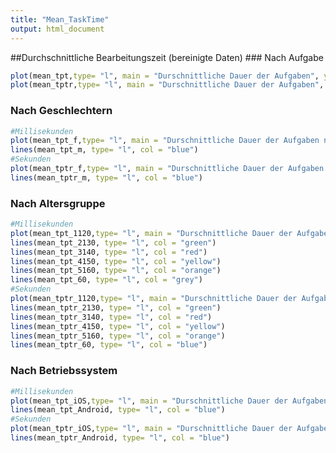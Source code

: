 ```yaml
---
title: "Mean_TaskTime"
output: html_document
---
```

##Durchschnittliche Bearbeitungszeit (bereinigte Daten)
### Nach Aufgabe 
```r
plot(mean_tpt,type= "l", main = "Durschnittliche Dauer der Aufgaben", ylab= "Zeit in Millisekunden", xlab = "Aufgaben")
plot(mean_tptr,type= "l", main = "Durschnittliche Dauer der Aufgaben", ylab= "Zeit in Sekunden", xlab = "Aufgaben")
```
### Nach Geschlechtern
```r
#Millisekunden
plot(mean_tpt_f,type= "l", main = "Durschnittliche Dauer der Aufgaben nach Geschlechtern", ylab= "Zeit in Millisekunden", xlab = "Aufgaben")
lines(mean_tpt_m, type= "l", col = "blue")
#Sekunden
plot(mean_tptr_f,type= "l", main = "Durschnittliche Dauer der Aufgaben nach Geschlechtern", ylab= "Zeit in Sekunden", xlab = "Aufgaben")
lines(mean_tptr_m, type= "l", col = "blue")
```
### Nach Altersgruppe
```r
#Millisekunden
plot(mean_tpt_1120,type= "l", main = "Durschnittliche Dauer der Aufgaben nach Altersgruppen", ylab= "Zeit in Millisekunden", xlab = "Aufgaben")
lines(mean_tpt_2130, type= "l", col = "green")
lines(mean_tpt_3140, type= "l", col = "red")
lines(mean_tpt_4150, type= "l", col = "yellow")
lines(mean_tpt_5160, type= "l", col = "orange")
lines(mean_tpt_60, type= "l", col = "grey")
#Sekunden
plot(mean_tptr_1120,type= "l", main = "Durschnittliche Dauer der Aufgaben nach Altersgruppen", ylab= "Zeit in Sekunden", xlab = "Aufgaben")
lines(mean_tptr_2130, type= "l", col = "green")
lines(mean_tptr_3140, type= "l", col = "red")
lines(mean_tptr_4150, type= "l", col = "yellow")
lines(mean_tptr_5160, type= "l", col = "orange")
lines(mean_tptr_60, type= "l", col = "blue")

```

### Nach Betriebssystem
```r
#Millisekunden
plot(mean_tpt_iOS,type= "l", main = "Durschnittliche Dauer der Aufgaben nach Betriebssystem", ylab= "Zeit in Millisekunden", xlab = "Aufgaben")
lines(mean_tpt_Android, type= "l", col = "blue")
#Sekunden
plot(mean_tptr_iOS,type= "l", main = "Durschnittliche Dauer der Aufgaben nach Betriebssystem", ylab= "Zeit in Sekunden", xlab = "Aufgaben")
lines(mean_tptr_Android, type= "l", col = "blue")
```